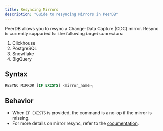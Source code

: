 ```yaml
---
title: Resyncing Mirrors
description: "Guide to resyncing Mirrors in PeerDB"
---
```


PeerDB allows you to resync a Change-Data Capture (CDC) mirror. Resync is currently supported for the following target connectors:

1. Clickhouse
2. PostgreSQL
3. Snowflake
4. BigQuery

## Syntax

```sql
RESYNC MIRROR [IF EXISTS] <mirror_name>;
```

## Behavior

- When `IF EXISTS` is provided, the command is a no-op if the mirror is missing.
- For more details on mirror resync, refer to the [documentation](/features/resync-mirror).

